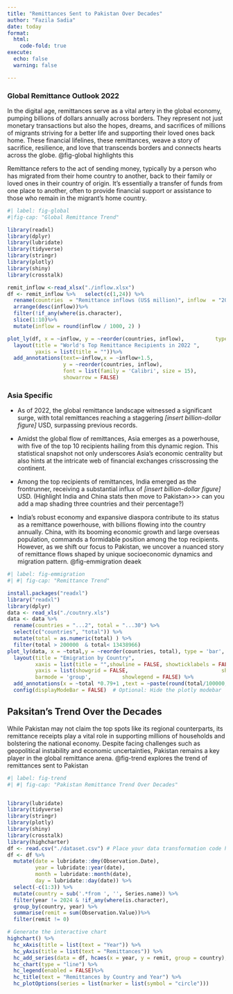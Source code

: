 ```yaml
---
title: "Remittances Sent to Pakistan Over Decades" 
author: "Fazila Sadia" 
date: today 
format:    
  html:     
    code-fold: true 
execute:   
  echo: false   
  warning: false

---
```


### Global Remittance Outlook 2022

In the digital age, remittances serve as a vital artery in the global economy, pumping billions of dollars annually across borders. They represent not just monetary transactions but also the hopes, dreams, and sacrifices of millions of migrants striving for a better life and supporting their loved ones back home. These financial lifelines, these remittances, weave a story of sacrifice, resilience, and love that transcends borders and connects hearts across the globe. @fig-global highlights this

Remittance refers to the act of sending money, typically by a person who has migrated from their home country to another, back to their family or loved ones in their country of origin. It's essentially a transfer of funds from one place to another, often to provide financial support or assistance to those who remain in the migrant's home country.

```r
#| label: fig-global 
#|fig-cap: "Global Remittance Trend"   

library(readxl) 
library(dplyr) 
library(lubridate) 
library(tidyverse) 
library(stringr) 
library(plotly) 
library(shiny) 
library(crosstalk)  

remit_inflow <-read_xlsx("./inflow.xlsx")  
df <- remit_inflow %>%   select(c(1,24)) %>%   
  rename(countries  = "Remittance inflows (US$ million)", inflow  = "2022") %>%   na.omit()%>%   
  arrange(desc(inflow))%>%   
  filter(!if_any(where(is.character),                                  ~ str_detect(.x, "World|Low-and Middle-Income Countries")))%>%   arrange(desc(inflow))%>%   
  slice(1:10)%>%   
  mutate(inflow = round(inflow / 1000, 2) )    

plot_ly(df, x = ~inflow, y = ~reorder(countries, inflow),          type = "bar")%>%   
  layout(title = "World's Top Remittance Recipients in 2022 ",          xaxis = list(title = "", showline = FALSE, showticklabels = FALSE),          
         yaxis = list(title = ""))%>% 
  add_annotations(text=~inflow,x = ~inflow+1.5,  
                  y = ~reorder(countries, inflow), 
                  font = list(family = 'Calibri', size = 15),
                  showarrow = FALSE)
```

### Asia Specific

-   As of 2022, the global remittance landscape witnessed a significant surge, with total remittances reaching a staggering *\[insert billion-dollar figure\]* USD, surpassing previous records.

-   Amidst the global flow of remittances, Asia emerges as a powerhouse, with five of the top 10 recipients hailing from this dynamic region. This statistical snapshot not only underscores Asia's economic centrality but also hints at the intricate web of financial exchanges crisscrossing the continent.

-   Among the top recipients of remittances, India emerged as the frontrunner, receiving a substantial influx of *\[insert billion-dollar figure\]* USD. (Highlight India and China stats then move to Pakistan\>\>\> can you add a map shading three countries and their percentage?)

-   India's robust economy and expansive diaspora contribute to its status as a remittance powerhouse, with billions flowing into the country annually. China, with its booming economic growth and large overseas population, commands a formidable position among the top recipients. However, as we shift our focus to Pakistan, we uncover a nuanced story of remittance flows shaped by unique socioeconomic dynamics and migration pattern. @fig-emmigration deaek

```r
#| label: fig-emmigration 
#| #| fig-cap: "Remittance Trend"  

install.packages("readxl") 
library("readxl") 
library(dplyr)  
data <- read_xls("./coutnry.xls")  
data <- data %>%   
  rename(countries = "...2", total = "...30") %>%   
  select(c("countries", "total")) %>%   
  mutate(total = as.numeric(total) ) %>%   
  filter(total > 200000  & total< 13438966)   
plot_ly(data, x = ~total,y = ~reorder(countries, total), type = 'bar',         orientation = "h",         hoverinfo = "text",         marker = list(color = ~countries)) %>%   
  layout(title = "Emigration by Country",          
         xaxis = list(title = "",showline = FALSE, showticklabels = FALSE),          
         yaxis = list(showgrid = FALSE,                              showline = FALSE, showticklabels = TRUE, title=""),          
         barmode = 'group',          showlegend = FALSE) %>%
  add_annotations(x = ~total *0.79+1 ,text = ~paste(round(total/100000, 2)),font = list(family = 'Arial', size = 15),showarrow = FALSE) %>%   
  config(displayModeBar = FALSE)  # Optional: Hide the plotly modebar  
```

## Paksitan's Trend Over the Decades

While Pakistan may not claim the top spots like its regional counterparts, its remittance receipts play a vital role in supporting millions of households and bolstering the national economy. Despite facing challenges such as geopolitical instability and economic uncertainties, Pakistan remains a key player in the global remittance arena. @fig-trend explores the trend of remittances sent to Pakistan

```r
#| label: fig-trend 
#| #| fig-cap: "Pakistan Remittance Trend Over Decades"  


library(lubridate) 
library(tidyverse) 
library(stringr) 
library(plotly) 
library(shiny) 
library(crosstalk)  
library(highcharter)
df <- read.csv("./dataset.csv") # Place your data transformation code here 
df <- df %>%   
  mutate(date = lubridate::dmy(Observation.Date),          
         year = lubridate::year(date),          
         month = lubridate::month(date),          
         day = lubridate::day(date)) %>%   
  select(-c(1:3)) %>%   
  mutate(country = sub('.*from ', '', Series.name)) %>%   
  filter(year != 2024 & !if_any(where(is.character),                                  ~ str_detect(.x, "Dubai|Sharjah|Abu Dhabi                                 |Other|Total|ten| certificates|converted"))) %>%   
  group_by(country, year) %>%   
  summarise(remit = sum(Observation.Value))%>%
  filter(remit != 0)

# Generate the interactive chart
highchart() %>%
  hc_xAxis(title = list(text = "Year")) %>%
  hc_yAxis(title = list(text = "Remittances")) %>%
  hc_add_series(data = df, hcaes(x = year, y = remit, group = country), type = "line") %>%
  hc_chart(type = "line") %>%
  hc_legend(enabled = FALSE)%>%
  hc_title(text = "Remittances by Country and Year") %>%
  hc_plotOptions(series = list(marker = list(symbol = "circle")))


```
